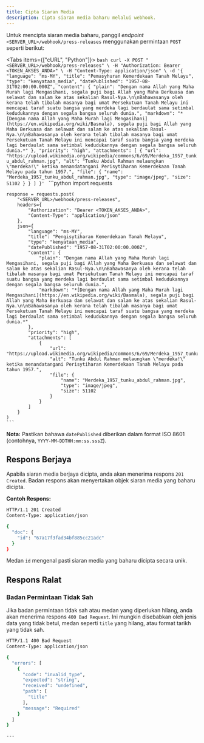 ```yaml
---
title: Cipta Siaran Media
description: Cipta siaran media baharu melalui webhook.
---
```



Untuk mencipta siaran media baharu, panggil _endpoint_ `<SERVER_URL>/webhook/press-releases` menggunakan permintaan `POST` seperti berikut:

<Tabs items={["cURL", "Python"]}>
  <Tab value="cURL">
    ```bash
    curl -X POST "<SERVER_URL>/webhook/press-releases" \
      -H "Authorization: Bearer <TOKEN_AKSES_ANDA>" \
      -H "Content-Type: application/json" \
      -d '{
      "language": "ms-MY",
      "title": "Pemasyhuran Kemerdekaan Tanah Melayu",
      "type": "kenyataan_media",
      "datePublished": "1957-08-31T02:00:00.000Z",
      "content": {
        "plain": "Dengan nama Allah yang Maha Murah lagi Mengasihani, segala puji bagi Allah yang Maha Berkuasa dan selawat dan salam ke atas sekalian Rasul-Nya.\n\nBahawasanya oleh kerana telah tibalah masanya bagi umat Persekutuan Tanah Melayu ini mencapai taraf suatu bangsa yang merdeka lagi berdaulat sama setimbal kedudukannya dengan segala bangsa seluruh dunia.",
        "markdown": "*[Dengan nama Allah yang Maha Murah lagi Mengasihani](https://en.wikipedia.org/wiki/Basmala), segala puji bagi Allah yang Maha Berkuasa dan selawat dan salam ke atas sekalian Rasul-Nya.\n\nBahawasanya oleh kerana telah tibalah masanya bagi umat Persekutuan Tanah Melayu ini mencapai taraf suatu bangsa yang merdeka lagi berdaulat sama setimbal kedudukannya dengan segala bangsa seluruh dunia.*"
      },
      "priority": "high",
      "attachments": [
        {
          "url": "https://upload.wikimedia.org/wikipedia/commons/6/69/Merdeka_1957_tunku_abdul_rahman.jpg",
          "alt": "Tunku Abdul Rahman melaungkan \"merdeka!\" ketika menandatangani Perisytiharan Kemerdekaan Tanah Melayu pada tahun 1957.",
          "file": {
            "name": "Merdeka_1957_tunku_abdul_rahman.jpg",
            "type": "image/jpeg",
            "size": 51102
          }
        }
      ]
    }'
    ```
  </Tab>
  <Tab value="Python">
    ```python
    import requests

    response = requests.post(
        "<SERVER_URL>/webhook/press-releases",
        headers={
            "Authorization": "Bearer <TOKEN_AKSES_ANDA>",
            "Content-Type": "application/json"
        },
        json={
            "language": "ms-MY",
            "title": "Pengisytiharan Kemerdekaan Tanah Melayu",
            "type": "kenyataan_media",
            "datePublished": "1957-08-31T02:00:00.000Z",
            "content": {
                "plain": "Dengan nama Allah yang Maha Murah lagi Mengasihani, segala puji bagi Allah yang Maha Berkuasa dan selawat dan salam ke atas sekalian Rasul-Nya.\n\nBahawasanya oleh kerana telah tibalah masanya bagi umat Persekutuan Tanah Melayu ini mencapai taraf suatu bangsa yang merdeka lagi berdaulat sama setimbal kedudukannya dengan segala bangsa seluruh dunia.",
                "markdown": "*[Dengan nama Allah yang Maha Murah lagi Mengasihani](https://en.wikipedia.org/wiki/Basmala), segala puji bagi Allah yang Maha Berkuasa dan selawat dan salam ke atas sekalian Rasul-Nya.\n\nBahawasanya oleh kerana telah tibalah masanya bagi umat Persekutuan Tanah Melayu ini mencapai taraf suatu bangsa yang merdeka lagi berdaulat sama setimbal kedudukannya dengan segala bangsa seluruh dunia.*"
            },
            "priority": "high",
            "attachments": [
                {
                    "url": "https://upload.wikimedia.org/wikipedia/commons/6/69/Merdeka_1957_tunku_abdul_rahman.jpg",
                    "alt": "Tunku Abdul Rahman melaungkan \"merdeka!\" ketika menandatangani Perisytiharan Kemerdekaan Tanah Melayu pada tahun 1957.",
                    "file": {
                        "name": "Merdeka_1957_tunku_abdul_rahman.jpg",
                        "type": "image/jpeg",
                        "size": 51102
                    }
                }
            ]
        }
    )
    ```
  </Tab>
</Tabs>

**Nota:** Pastikan bahawa `datePublished` diberikan dalam format ISO 8601 (contohnya, `YYYY-MM-DDTHH:mm:ss.sssZ`).

## Respons Berjaya

Apabila siaran media berjaya dicipta, anda akan menerima respons `201 Created`. Badan respons akan menyertakan objek siaran media yang baharu dicipta.

**Contoh Respons:**

```bash
HTTP/1.1 201 Created
Content-Type: application/json

{
  "doc": {
    "id": "67a17f3fad34bf885cc21adc"
  }
}
```

Medan `id` mengenal pasti siaran media yang baharu dicipta secara unik.

## Respons Ralat

### Badan Permintaan Tidak Sah

Jika badan permintaan tidak sah atau medan yang diperlukan hilang, anda akan menerima respons `400 Bad Request`. Ini mungkin disebabkan oleh jenis data yang tidak betul, medan seperti `title` yang hilang, atau format tarikh yang tidak sah.

```bash
HTTP/1.1 400 Bad Request
Content-Type: application/json

{
  "errors": [
    {
      "code": "invalid_type",
      "expected": "string",
      "received": "undefined",
      "path": [
        "title"
      ],
      "message": "Required"
    }
  ]
}

---